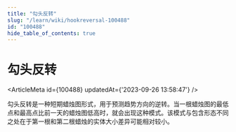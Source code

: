 ```yaml
---
title: "勾头反转"
slug: "/learn/wiki/hookreversal-100488"
id: "100488"
hide_table_of_contents: true
---
```



# 勾头反转

<ArticleMeta id={100488} updatedAt={'2023-09-26 13:58:47'} />
<div className='border-solid border-b border-t-0 my-4 border-[var(--ifm-color-gray-300)]' />

勾头反转是一种短期蜡烛图形式，用于预测趋势方向的逆转。当一根蜡烛图的最低点和最高点比前一天的蜡烛图低高时，就会出现这种模式。该模式与包含形态不同之处在于第一根和第二根蜡烛的实体大小差异可能相对较小。
